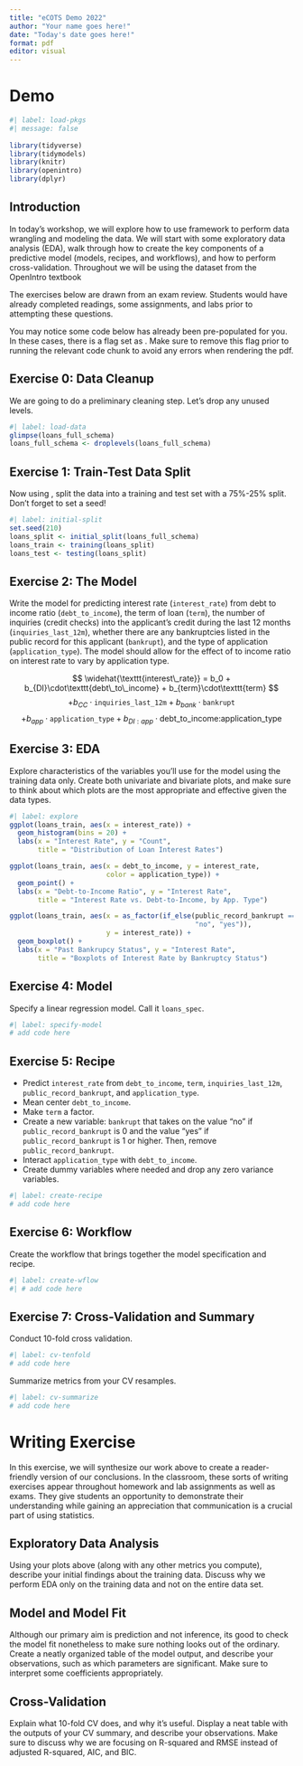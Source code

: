 ```yaml
---
title: "eCOTS Demo 2022"
author: "Your name goes here!"
date: "Today's date goes here!"
format: pdf
editor: visual
---
```


# Demo

```r
#| label: load-pkgs
#| message: false
 
library(tidyverse)
library(tidymodels)
library(knitr)
library(openintro)
library(dplyr)
```

## Introduction

In today's workshop, we will explore how to use \texttt{tidymodels} framework to perform data wrangling and modeling the data. We will start with some exploratory data analysis (EDA), walk through how to create the key components of a predictive model (models, recipes, and workflows), and how to perform cross-validation. Throughout we will be using the \texttt{loans} dataset from the OpenIntro textbook\footnote{Diez, David M., Christopher D. Barr, and Mine Çetinkaya-Rundel. 2019. OpenIntro statistics.}

The exercises below are drawn from an exam review. Students would have already completed readings, some assignments, and labs prior to attempting these questions.

You may notice some code below has already been pre-populated for you. In these cases, there is a flag set as \texttt{eval = FALSE}. Make sure to remove this flag prior to running the relevant code chunk to avoid any errors when rendering the pdf.

## Exercise 0: Data Cleanup

We are going to do a preliminary cleaning step. Let's drop any unused levels.

```r
#| label: load-data
glimpse(loans_full_schema)
loans_full_schema <- droplevels(loans_full_schema)
```

## Exercise 1: Train-Test Data Split

Now using \texttt{tidymodels}, split the data into a training and test set with a 75%-25% split. Don't forget to set a seed!

```r
#| label: initial-split
set.seed(210)
loans_split <- initial_split(loans_full_schema)
loans_train <- training(loans_split)
loans_test <- testing(loans_split)
```

## Exercise 2: The Model

Write the model for predicting interest rate (`interest_rate`) from debt to income ratio (`debt_to_income`), the term of loan (`term`), the number of inquiries (credit checks) into the applicant's credit during the last 12 months (`inquiries_last_12m`), whether there are any bankruptcies listed in the public record for this applicant (`bankrupt`), and the type of application (`application_type`). The model should allow for the effect of to income ratio on interest rate to vary by application type.

$$
\widehat{\texttt{interest\_rate}} = b_0 + b_{DI}\cdot\texttt{debt\_to\_income} + b_{term}\cdot\texttt{term} 
$$
$$
+ b_{CC}\cdot\texttt{inquiries\_last\_12m} + b_{bank}\cdot\texttt{bankrupt} 
$$
$$
+ b_{app}\cdot\texttt{application\_type} + b_{DI:app}\cdot\text{debt\_to\_income:application\_type}
$$

## Exercise 3: EDA

Explore characteristics of the variables you'll use for the model using the training data only. Create both univariate and bivariate plots, and make sure to think about which plots are the most appropriate and effective given the data types.

```r
#| label: explore
ggplot(loans_train, aes(x = interest_rate)) +
  geom_histogram(bins = 20) +
  labs(x = "Interest Rate", y = "Count",
       title = "Distribution of Loan Interest Rates")

ggplot(loans_train, aes(x = debt_to_income, y = interest_rate,
                        color = application_type)) +
  geom_point() +
  labs(x = "Debt-to-Income Ratio", y = "Interest Rate",
       title = "Interest Rate vs. Debt-to-Income, by App. Type")

ggplot(loans_train, aes(x = as_factor(if_else(public_record_bankrupt == 0,
                                              "no", "yes")),
                        y = interest_rate)) + 
  geom_boxplot() +
  labs(x = "Past Bankrupcy Status", y = "Interest Rate",
       title = "Boxplots of Interest Rate by Bankruptcy Status")
```

## Exercise 4: \texttt{tidymodels} Model

Specify a linear regression model. Call it `loans_spec`.

```r
#| label: specify-model
# add code here
```

## Exercise 5: \texttt{tidymodels} Recipe

-   Predict `interest_rate` from `debt_to_income`, `term`, `inquiries_last_12m`, `public_record_bankrupt`, and `application_type`.
-   Mean center `debt_to_income`.
-   Make `term` a factor.
-   Create a new variable: `bankrupt` that takes on the value "no" if `public_record_bankrupt` is 0 and the value "yes" if `public_record_bankrupt` is 1 or higher. Then, remove `public_record_bankrupt`.
-   Interact `application_type` with `debt_to_income`.
-   Create dummy variables where needed and drop any zero variance variables.

```r
#| label: create-recipe
# add code here
```

## Exercise 6: \texttt{tidymodels} Workflow

Create the workflow that brings together the model specification and recipe.

```r
#| label: create-wflow
#| # add code here
```

## Exercise 7: Cross-Validation and Summary

Conduct 10-fold cross validation.

```r
#| label: cv-tenfold
# add code here
```

Summarize metrics from your CV resamples.

```r
#| label: cv-summarize
# add code here
```

# Writing Exercise

In this exercise, we will synthesize our work above to create a reader-friendly version of our conclusions. In the classroom, these sorts of writing exercises appear throughout homework and lab assignments as well as exams. They give students an opportunity to demonstrate their understanding while gaining an appreciation that communication is a crucial part of using statistics.

## Exploratory Data Analysis

Using your plots above (along with any other metrics you compute), describe your initial findings about the training data. Discuss why we perform EDA only on the training data and not on the entire data set.

## Model and Model Fit

Although our primary aim is prediction and not inference, its good to check the model fit nonetheless to make sure nothing looks out of the ordinary. Create a neatly organized table of the model output, and describe your observations, such as which parameters are significant. Make sure to interpret some coefficients appropriately.

## Cross-Validation

Explain what 10-fold CV does, and why it's useful. Display a neat table with the outputs of your CV summary, and describe your observations. Make sure to discuss why we are focusing on R-squared and RMSE instead of adjusted R-squared, AIC, and BIC.
